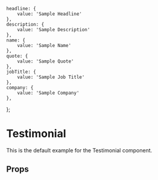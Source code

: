     headline: {
        value: 'Sample Headline'
    },
    description: {
        value: 'Sample Description'
    },
    name: {
        value: 'Sample Name'
    },
    quote: {
        value: 'Sample Quote'
    },
    jobTitle: {
        value: 'Sample Job Title'
    },
    company: {
        value: 'Sample Company'
    },
};

<Meta title="Components/Testimonial" component={Testimonial} />

# Testimonial
This is the default example for the Testimonial component.

<Preview>
    <Story name="Example">
        <Testimonial fields={fields} />
    </Story>
</Preview>

## Props
<Props of={Testimonial} />

